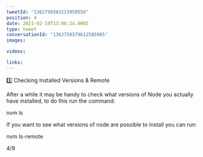 ```yaml
---
tweetId: "1362750383223959556"
position: 4
date: 2021-02-19T13:06:24.000Z
type: tweet
conversationId: "1362750379612585985"
images:

videos:

links:
---
```


3️⃣ Checking Installed Versions & Remote

After a while it may be handy to check what versions of Node you actually have installed, to do this run the command:

nvm ls

If you want to see what versions of node are possible to install you can run:

nvm ls-remote

4/9
